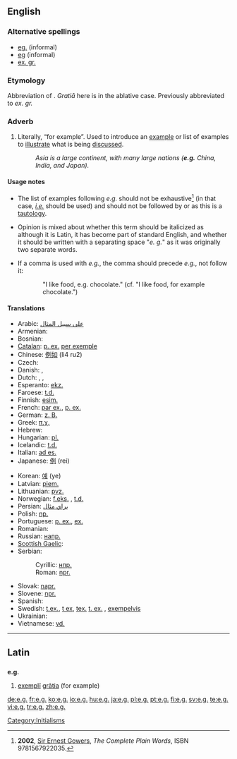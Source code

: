 {{also|eg|ég|.eg|eg.|EG|Eg|-eg-|eg-}}
==English==

===Alternative spellings===
* [[eg.]] (informal)
* [[eg]] (informal)
* [[ex. gr.]]

===Etymology===
Abbreviation of {{etyl|la}} {{term|exempli gratia|exempli gratiā|lang=la|for example}}. ''Gratiā'' here is in the ablative case. Previously abbreviated to ''ex. gr.''

===Adverb===
{{en-adv|-}}

# {{context|[[abbreviation]]|[[initialism]]}} Literally, “for example”.  Used to introduce an [[example]] or list of examples to [[illustrate]] what is being [[discuss]]ed.
#: ''Asia is a large continent, with many large nations ('''e.g.''' China, India, and Japan).''

====Usage notes====
* The list of examples following ''e.g.'' should not be exhaustive<ref>'''2002''', [[w:Ernest Gowers|Sir Ernest Gowers]], ''The Complete Plain Words'', ISBN 9781567922035.</ref> (in that case, ''[[i.e.]]'' should be used) and should not be followed by {{term|et cetera}} or {{term|etc.}} as this is a [[tautology]].

* Opinion is mixed about whether this term should be italicized as although it is Latin, it has become part of standard English, and whether it should be written with a separating space "''e. g.''" as it was originally two separate words.

* If a comma is used with ''e.g.'', the comma should precede ''e.g.'', not follow it:
:: "I like food, e.g. chocolate."  (cf. "I like food, for example chocolate.")

====Translations====
{{trans-top|abbreviation for “for example”}}
* Arabic: [[على سبيل المثال]]
* Armenian: {{t|hy|օր.|tr=òr.|sc=Hayeren|xs=Armenian}} {{i|[[օրինակ]]}}
* Bosnian: {{t-|bs|npr.}} {{i|[[na]] [[primjer]]}}
* [[Catalan]]: [[p. ex.]] [[per exemple]]
* Chinese: [[例如]] (li4 ru2)
* Czech: {{t+|cs|např.}}
* Danish: {{t+|da|f.eks.}}, {{t+|da|fx}} {{i|[[for eksempel]]}}
* Dutch: {{t-|nl|bv.}}, {{t-|nl|bijv.}}, {{t|nl|bvb.}} {{i|{{t+|nl|bijvoorbeeld}}}}
* Esperanto: [[ekz.]] {{i|[[ekzemple]]}}
* Faroese: [[t.d.]] {{i|[[til dømis]]}}
* Finnish: [[esim.]] {{i|[[esimerkiksi]]}}
* French: [[par ex.]], [[p. ex.]] {{i|[[par exemple]]}}<!-- are both right? -->
* German: [[z. B.]] {{i|[[zum Beispiel]]}}
* Greek: [[π.χ.]] {{i|[[παραδείγματος χάριν]]}}
* Hebrew: {{t|he|לדוגמה|tr=ledugma|sc=Hebr}}
* Hungarian: [[pl.]] {{i|[[például]]}}
* Icelandic: [[t.d.]] {{i|[[til dæmis]]}}
* Italian: [[ad es.]] {{i|[[ad esempio]]}}
* Japanese: [[例]] (rei)
{{trans-mid}}
* Korean: [[예]] (ye)
* Latvian: [[piem.]] {{i|[[piemēram]]}}
* Lithuanian: [[pvz.]] {{i|[[pavyzdžiui]]}}
* Norwegian: [[f.eks.]] {{i|[[for eksempel]]}}, [[t.d.]] {{i|[[til dømes]]}}
* Persian: [[براي مثال]]
* Polish: [[np.]] {{i|[[na]] [[przykład]]}}
* Portuguese: [[p. ex.]], [[ex.]] {{i|[[por exemplo]]}}
* Romanian: {{t-|ro|de exemplu}}
* Russian: [[напр.]] {{i|[[например]]}}
* [[Scottish Gaelic]]: {{t-|gd|me|xs=Scottish Gaelic}}
* Serbian:
*: Cyrillic: [[нпр.]] {{i|[[на]] [[пример]]}}
*: Roman: [[npr.]] {{i|[[na]] [[primer]]}}
* Slovak: [[napr.]] {{i|[[napríklad]]}}
* Slovene: [[npr.]] {{i|[[na]] [[primer]]}}
* Spanish: {{t-|es|por ejemplo}}
* Swedish: [[t.ex.]], [[t ex]], [[tex.]] [[t. ex.]] {{i|[[till exempel]]}}, [[exempelvis]]
* Ukrainian: {{t|uk|наприклад|tr=napryklad|sc=Cyrl|xs=Ukrainian}}
* Vietnamese: [[vd.]] {{i|[[ví dụ]]}}
{{trans-bottom}}

[[Category:Initialisms]]

----

==Latin==

==={{abbreviation|Latin}}===
'''e.g.'''

# [[exemplum#Latin|exemplī]] [[gratia|grātia]] (for example)

<references/>

[[de:e.g.]]
[[fr:e.g.]]
[[ko:e.g.]]
[[io:e.g.]]
[[hu:e.g.]]
[[ja:e.g.]]
[[pl:e.g.]]
[[pt:e.g.]]
[[fi:e.g.]]
[[sv:e.g.]]
[[te:e.g.]]
[[vi:e.g.]]
[[tr:e.g.]]
[[zh:e.g.]]